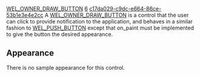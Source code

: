 [[Property:title|WEL_OWNER_DRAW_BUTTON]]
[[Property:weight|6]]
[[Property:uuid|c17da029-c9dc-e664-86ce-53b1e3e4e2cc]]
A [[ref:libraries/wel/reference/wel_owner_draw_button_chart|WEL_OWNER_DRAW_BUTTON]]  is a control that the user can click to provide notification to the application, and behaves in a similar fashion to [[ref:libraries/wel/reference/wel_push_button_chart|WEL_PUSH_BUTTON]]  except that <eiffel>on_paint</eiffel> must be implemented to give the button the desired appearance. 

==Appearance==

There is no sample appearance for this control. 

{{seealso|<br/>
[[WEL_PUSH_BUTTON|WEL_PUSH_BUTTON]]  }}




